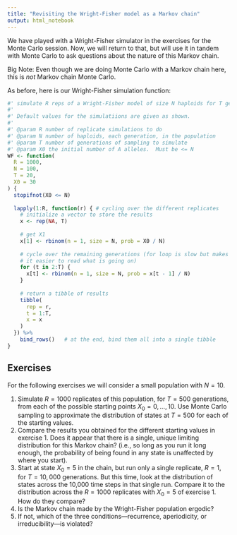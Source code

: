 ```yaml
---
title: "Revisiting the Wright-Fisher model as a Markov chain"
output: html_notebook
---
```


We have played with a Wright-Fisher simulator in the exercises for the Monte Carlo
session.  Now, we will return to that, but will use it in tandem with
Monte Carlo to ask questions about the nature of this Markov chain.

Big Note: Even though we are doing Monte Carlo with a Markov chain here, 
this is _not_ Markov chain Monte Carlo.

As before, here is our Wright-Fisher simulation function:
```r
#' simulate R reps of a Wright-Fisher model of size N haploids for T generations from an initial allele count of X0
#'
#' Default values for the simulatiions are given as shown.
#'
#' @param R number of replicate simulations to do
#' @param N number of haploids, each generation, in the population
#' @param T number of generations of sampling to simulate
#' @param X0 the initial number of A alleles.  Must be <= N
WF <- function(
  R = 1000,
  N = 100,
  T = 20,
  X0 = 30
) {
  stopifnot(X0 <= N)
  
  lapply(1:R, function(r) { # cycling over the different replicates
    # initialize a vector to store the results
    x <- rep(NA, T)
    
    # get X1
    x[1] <- rbinom(n = 1, size = N, prob = X0 / N)
    
    # cycle over the remaining generations (for loop is slow but makes
    # it easier to read what is going on)
    for (t in 2:T) {
      x[t] <- rbinom(n = 1, size = N, prob = x[t - 1] / N)
    }
    
    # return a tibble of results
    tibble(
      rep = r,
      t = 1:T,
      x = x
    )
  }) %>%
    bind_rows()   # at the end, bind them all into a single tibble
}
```


## Exercises

For the following exercises we will consider a small population with $N=10$.  

1. Simulate $R = 1000$ replicates of this population,
for $T = 500$ generations, from each of the possible starting
points $X_0 = 0,\ldots,10$.  Use Monte Carlo sampling to approximate
the distribution of states at $T = 500$ for each of the starting
values.
2. Compare the results you obtained for the different starting
values in exercise 1.  Does it appear that there is a single, unique
limiting distribution for this Markov chain? (i.e., so long as you
run it long enough, the probability
of being found in any state is unaffected by where you start).
3. Start at state $X_0=5$ in the chain, but run only a single
replicate, $R=1$, for $T = 10,000$ generations.  But this time, look
at the distribution of states across the 10,000 time steps
in that single run.  Compare it to the distribution across the $R=1000$
replicates with $X_0 = 5$ of exercise 1. How do they compare?
4. Is the Markov chain made by the Wright-Fisher population ergodic?
5. If not, which of the three conditions---recurrence, aperiodicity, or
irreducibility---is violated?

